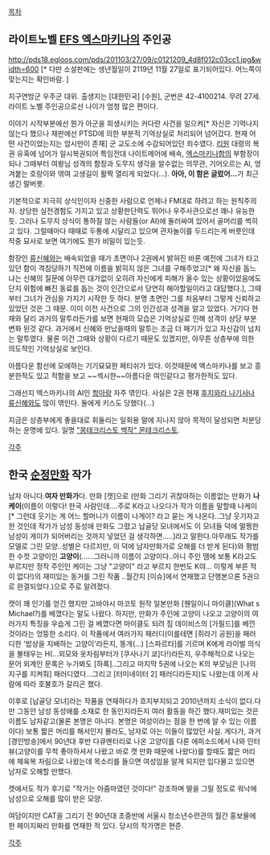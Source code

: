 [[목차]]


== 라이트노벨 [[EFS 엑스마키나]]의 주인공 ==

http://pds18.egloos.com/pds/201103/27/09/c0121209_4d8f012c03cc1.jpg&width=600 [* 다만 소설판에는 생년월일이 2119년 11월 27일로 표기되어있다. 어느쪽이 맞는지는 확인바람. ]

지구연방군 우주군 대위. 출생지는 [대한민국] [수원], 군번은 42-4100214. 무려 27세. 라이트 노벨 주인공으로선 나이가 엄청 많은 편이다.

이야기 시작부분에선 뭔가 아군을 희생시키는 커다란 사건을 일으켜[* 자신은 기억나지 않는다 했으나 재판에선 PTSD에 의한 부분적 기억상실로 처리되어 넘어갔다. 현재 어떤 사건이었는지는 암시만이 존재] 군 교도소에 수감되어있던 죄수였다. [[리원]] 대령의 복권 유혹에 넘어가 일시복권되어 특임전대 나이트메어에 배속, [[엑스마키나]]함의 부함장이 되나 그때부터 여왕님 성격의 함장과 도무지 생각을 알수없는 의무관, 기어오르는 AI, 엉겨붙는 호랑이와 엮여 고생길이 활짝 열리게 되었다(...). '''아아, 이 함은 글렀어...'''가 최근 생긴 말버릇.

기본적으로 지극히 상식인이자 신중한 사람으로 언제나 FM대로 하려고 하는 원칙주의자. 상당한 실전경험도 가지고 있고 상황판단력도 뛰어나 우주사관으로선 꽤나 유능한듯. 그러나 도무지 상식이 통하질 않는 사람들(or AI)에 둘러싸여 있어서 골머리를 썩히고 있다. 그럴때마다 때때로 두통에 시달리고 있으며 관자놀이를 두드리는게 버릇인데 작중 묘사로 보면 여기에도 뭔가 비밀이 있는듯.

함장인 [[류신혜]]와는 배속되었을 때가 초면이나 2권에서 밝혀진 바론 예전에 그녀가 타고있던 함이 격침당하기 직전에 이름을 밝히지 않은 그녀를 구해주었고[* 왜 자신을 돕느냐는 신혜의 질문에 아무런 대가없이 오히려 자신에게 피해가 올수 있는 상황이었음에도 단지 위험에 빠진 동료를 돕는 것이 인간으로서 당연히 해야할일이라고 대답했다.], 그때부터 그녀가 관심을 가지기 시작한 듯 하다. 분명 초면인 그를 처음부터 그렇게 신뢰하고 있었던 것은 그 때문. 이미 이전 사건으로 그의 인간성과 성격을 알고 있었다. 거기다 현재와 달리 과거의 말투라든가를 보면 현재의 모습은 기억상실로 인해 성격이 상당 부분 변화 된것 같다. 과거에서 신혜와 만났을때의 말투는 조금 더 패기가 있고 자신감이 넘치는 말투였다. 물론 이건 그때와 상황이 다르기 때문도 있겠지만, 아무튼 상층부에 의한 의도적인 기억상실로 보인다.

아름다운 함선에 모에하는 기기묘묘한 페티쉬가 있다. 이것때문에 엑스마키나를 보고 흥분한적도 있고 적함을 보고 ~~섹시한~~아름다운 여인같다고 평가한적도 있다.

그래선지 엑스마키나의 AI인 [[항아]]랑 자주 엮인다. 사실은 2권 현재 [[후지와라 나기사]]나 [[류신혜]]와도 많이 엮인다. 둘에게 키스도 당했다(...)

지금은 상층부에게 좋을대로 휘둘리는 일회용 말에 지나지 않아 목적이 달성되면 처분당하는 운명에 있다. 일명 [["몽테크리스토 백작" 몬테크리스토]].

[[각주]]

== 한국 [[순정만화]] 작가 ==

남자 아니다.'''여자 만화가'''다. 만화 [캣]으로 (만화 그리기 귀찮아하는 이름없는 만화가 '''나케이'''(이름이 이렇다! 한국 사람인데....주로 K라고 나오다가 작가 이름을 말할때 나케이[* 그런데 웃기는 게 어느 할머니가 이름이 나게이? 라고 묻는 게 나온다..그냥 웃기자고 한 것인데 작가가 남성 동성애 만화도 그렸고 납골당 모녀에서도 이 모녀들 덕에 멀쩡한 남성이 게이가 되어버리는 것까지 넣었던 걸 생각하면.....]라고 말한다.아무래도 작가를 모델로 그린 모양..성별은 다르지만, 이 덕에 남자만화가로 오해를 더 받게 된다)와 평범한 수컷 고양이인 '''고양이'''(......그러니까 이름이 고양이다..아니 주인 땜에 보통 K라고도 부르지만 정작 주인인 케이는 그냥 "고양이" 라고 부르지 한번도 K야... 이렇게 부른 적이 없다!)의 재미있는 동거를 그린 작품 ..월간지 [이슈]에서 연재했고 단행본으론 5권으로 완결되었다.)으로 주로 알려졌다.

캣이 꽤 인기를 얻긴 했지만 고바야시 마코토 원작 일본만화 [웬일이니 마이클](What s Michael?)를 베꼈다는 말도 나왔다. 하지만, 만화가 주인에 고양이 나오고 고양이의 여러가지 특징을 우습게 그린 걸 베꼈다면 마이클도 되려 짐 데이비스의 [가필드]를 베낀 것이라는 엉뚱한 소리다. 이 작품에서 여러가지 패러디(이를테면 [쥐라기 공원]을 패러디한 '밥상을 지배하는 고양이'라든지, 똥개(...) [스파르타]를 기르며 K에게 라이벌 의식을 불태우는 H(...외모와 옷차림부터가 [쿠사나기 쿄]다!)라든지, 우주해적으로 나오는 문어 외계인 문록은 누가봐도 [하록]..그리고 마지막 5권에 나오는 K의 부모님은 [나의 지구를 지켜줘] 패러디였다...그리고 [터미네이터 2] 패러디라든지)도 나왔는데 이게 사람에 따라 호불호가 갈리곤 했다.

이후로 [납골당 모녀]라는 작품을 연재하다가 흐지부지되고 2010년까지 소식이 없다.다만 그동안 남성 동성애를 소재로 한 동인지라든지 여러 활동을 하긴 했다.재미있는 것은 이름도 남자같고(물론 본명은 아니다. 본명은 여성이라는 점을 한 번에 알 수 있는 이름이다) 보통 짧은 머리를 해서인지 몰라도, 남자로 아는 이들이 많았던 사실. 게다가, 과거 [경인방송]에서 90년대 후반 다큐멘터리로 나온 고양이를 다룬 에피소드에서 나와 인터뷰(고양이를 무척 좋아하셔서 나왔고 바로 캣 만화 때문에 나왔다)를 할때도 짧은 머리에 체육복 차림으로 나왔는데 목소리를 들으면 여성임을 알게 되지만 입다물고 있으면 남자로 오해할 만했다.

캣에서도 작가 후기로 "작가는 아줌마였던 것이다!" 강조하며 딸을 그릴 정도로 워낙에 남성으로 오해를 많이 받은 모양.

여담이지만 CAT을 그리기 전 90년대 초중반에 서울시 청소년수련관의 월간 홍보물에 한 페이지짜리 만화를 연재한 적 있다. 당시의 작가명은 현준.

[[각주]]
